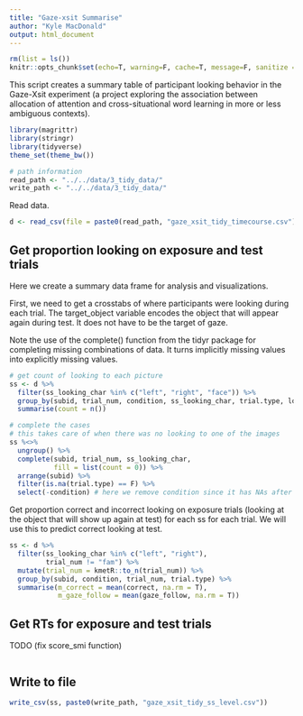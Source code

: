 ```yaml
---
title: "Gaze-xsit Summarise"
author: "Kyle MacDonald"
output: html_document
---
```


```r
rm(list = ls())
knitr::opts_chunk$set(echo=T, warning=F, cache=T, message=F, sanitize = T)
```

This script creates a summary table of participant looking behavior in the Gaze-Xsit experiment (a project exploring the association between allocation of attention and cross-situational word learning in more or less ambiguous contexts).

```r
library(magrittr)
library(stringr)
library(tidyverse)
theme_set(theme_bw())

# path information
read_path <- "../../data/3_tidy_data/"
write_path <- "../../data/3_tidy_data/"
```

Read data. 

```r
d <- read_csv(file = paste0(read_path, "gaze_xsit_tidy_timecourse.csv"))
```

## Get proportion looking on exposure and test trials 

Here we create a summary data frame for analysis and visualizations.

First, we need to get a crosstabs of where participants were looking during each trial. The 
target_object variable encodes the object that will appear again during test. It does not 
have to be the target of gaze. 

Note the use of the complete() function from the tidyr package for completing missing combinations of data. It turns implicitly missing values into explicitly missing values.

```r
# get count of looking to each picture
ss <- d %>% 
  filter(ss_looking_char %in% c("left", "right", "face")) %>%
  group_by(subid, trial_num, condition, ss_looking_char, trial.type, look, correct) %>% 
  summarise(count = n()) 

# complete the cases 
# this takes care of when there was no looking to one of the images
ss %<>% 
  ungroup() %>% 
  complete(subid, trial_num, ss_looking_char, 
           fill = list(count = 0)) %>%
  arrange(subid) %>% 
  filter(is.na(trial.type) == F) %>% 
  select(-condition) # here we remove condition since it has NAs after the complete function 
```

Get proportion correct and incorrect looking on exposure trials (looking at the object that will show up again at test) for each ss for each trial. We will use this to predict correct looking at test. 

```r
ss <- d %>% 
  filter(ss_looking_char %in% c("left", "right"),
         trial_num != "fam") %>%
  mutate(trial_num = kmetR::to_n(trial_num)) %>% 
  group_by(subid, condition, trial_num, trial.type) %>% 
  summarise(m_correct = mean(correct, na.rm = T),
            m_gaze_follow = mean(gaze_follow, na.rm = T))
```

## Get RTs for exposure and test trials

TODO (fix score_smi function)

```r
```

## Write to file

```r
write_csv(ss, paste0(write_path, "gaze_xsit_tidy_ss_level.csv"))
```

